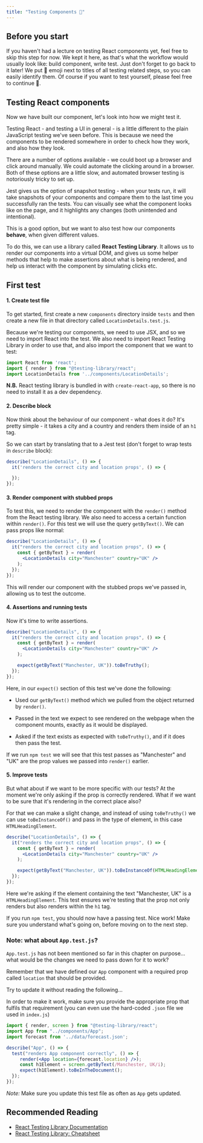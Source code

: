 ```yaml
---
title: "Testing Components 🔬"
---
```


## Before you start

If you haven't had a lecture on testing React components yet, feel free to skip this step for now. We kept it here, as that's what the workflow would usually look like: build component, write test. Just don't forget to go back to it later! We put 🔬 emoji next to titles of all testing related steps, so you can easily identify them. Of course if you want to test yourself, please feel free to continue 💪.

## Testing React components
Now we have built our component, let's look into how we might test it.

Testing React - and testing a UI in general - is a little different to the plain JavaScript testing we've seen before. This is because we need the components to be rendered somewhere in order to check how they work, and also how they look.

There are a number of options available - we could boot up a browser and click around manually. We could automate the clicking around in a browser. Both of these options are a little slow, and automated browser testing is notoriously tricky to set up.

Jest gives us the option of snapshot testing - when your tests run, it will take snapshots of your components and compare them to the last time you successfully ran the tests. You can visually see what the component looks like on the page, and it highlights any changes (both unintended and intentional).

This is a good option, but we want to also test how our components **behave**, when given different values.

To do this, we can use a library called **React Testing Library**. It allows us to render our components into a virtual DOM, and gives us some helper methods that help to make assertions about what is being rendered, and help us interact with the component by simulating clicks etc.

## First test

#### 1. Create test file

To get started, first create a new `components` directory inside `tests` and then create a new file in that directory called `LocationDetails.test.js`.

Because we're testing our components, we need to use JSX, and so we need to import React into the test. We also need to import React Testing Library in order to use that, and also import the component that we want to test:

```js
import React from 'react';
import { render } from "@testing-library/react";
import LocationDetails from '../components/LocationDetails';
```

**N.B.** React testing library is bundled in with `create-react-app`, so there is no need to install it as a dev dependency.

#### 2. Describe block

Now think about the behaviour of our component - what does it do? It's pretty simple - it takes a city and a country and renders them inside of an `h1` tag.

So we can start by translating that to a Jest test (don't forget to wrap tests in `describe` block):

```jsx
describe("LocationDetails", () => {
  it('renders the correct city and location props', () => {

  });
});
```

#### 3. Render component with stubbed props

To test this, we need to render the component with the `render()` method from the React testing library. We also need to access a certain function within `render()`. For this test we will use the query `getByText()`. We can pass props like normal:

```jsx
describe("LocationDetails", () => {
  it("renders the correct city and location props", () => {
    const { getByText } = render(
      <LocationDetails city="Manchester" country="UK" />
    );
  });
});
```

This will render our component with the stubbed props we've passed in, allowing us to test the outcome.

#### 4. Assertions and running tests

Now it's time to write assertions.

```jsx
describe("LocationDetails", () => {
  it("renders the correct city and location props", () => {
    const { getByText } = render(
      <LocationDetails city="Manchester" country="UK" />
    );

    expect(getByText("Manchester, UK")).toBeTruthy();
  });
});
```

Here, in our `expect()` section of this test we've done the following:

- Used our `getByText()` method which we pulled from the object returned by `render()`.

- Passed in the text we expect to see rendered on the webpage when the component mounts, exactly as it would be displayed.

- Asked if the text exists as expected with `toBeTruthy()`, and if it does then pass the test.


If we run `npm test` we will see that this test passes as "Manchester" and "UK" are the prop values we passed into `render()` earlier.

#### 5. Improve tests

But what about if we want to be more specific with our tests? At the moment we're only asking if the prop is correctly rendered. What if we want to be sure that it's rendering in the correct place also?

For that we can make a slight change, and instead of using `toBeTruthy()` we can use `toBeInstanceOf()` and pass in the type of element, in this case `HTMLHeadingElement`.

```jsx
describe("LocationDetails", () => {
  it("renders the correct city and location props", () => {
    const { getByText } = render(
      <LocationDetails city="Manchester" country="UK" />
    );

    expect(getByText("Manchester, UK")).toBeInstanceOf(HTMLHeadingElement);
  });
});
```

Here we're asking if the element containing the text "Manchester, UK" is a `HTMLHeadingElement`. This test ensures we're testing that the prop not only renders but also renders within the `h1` tag.

If you run `npm test`, you should now have a passing test. Nice work! Make sure you understand what's going on, before moving on to the next step.

### Note: what about `App.test.js`?

`App.test.js` has not been mentioned so far in this chapter on purpose... what would be the changes we need to pass down for it to work?

Remember that we have defined our `App` component with a required prop called `location` that should be provided. 

Try to update it without reading the following...

In order to make it work, make sure you provide the appropriate prop that fulfils that requirement (you can even use the hard-coded `.json` file we used in `index.js`)

```jsx
import { render, screen } from "@testing-library/react";
import App from "../components/App";
import forecast from '../data/forecast.json';

describe("App", () => {
  test("renders App component correctly", () => {
     render(<App location={forecast.location} />);
     const h1Element = screen.getByText(/Manchester, UK/i);
     expect(h1Element).toBeInTheDocument();
  });
});
```

*Note:* Make sure you update this test file as often as `App` gets updated.

## Recommended Reading

* [React Testing Library Documentation](https://testing-library.com/docs/react-testing-library/intro)
* [React Testing Library: Cheatsheet](https://testing-library.com/docs/react-testing-library/cheatsheet)